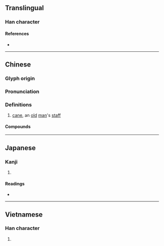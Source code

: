 {{character info/new}}
{{also|拐|柺}}
==Translingual==

===Han character===
{{Han char|rn=75|rad=木|as=05|sn=9|four=46927|canj=DRSH|ids=⿰木叧}}

====References====
* {{Han ref|kx=0521.121|dkj=49161|hdz=21184.011|uh=67B4|ud=26548|bh=AC62|bd=44130}}

----

==Chinese==
{{zh-forms|s=柺|alt=柺}}

===Glyph origin===
{{Han etym}}

===Pronunciation===
{{zh-pron
|m=guǎi
|c=gwaai2
|mn=koái/tw:koáiⁿ
|mn_note=mainstream Taiwanese: koái - literary; koáiⁿ - vernacular
|mc=y
|oc=y
|ma=
|cat=n
}}

===Definitions===
{{zh-hanzi}}

# [[cane]], an [[old]] [[man]]'s [[staff]]

====Compounds====
{{zh-der|枴棍|枴仔|枴杖|脖兒枴}}

----

==Japanese==

===Kanji===
{{ja-kanji|grade=|rs=木05}}

# {{defn|lang=ja|sort=木05}}

====Readings====
* {{ja-readings
|goon=け<くゑ
|kanon=かい<くわい
|kun=つえ-}}

----

==Vietnamese==

===Han character===
{{vi-readings|rs=木05|hanviet=quải}}

# {{defn|vi|sort=木05}}

{{cln|vi|Han tu}}
